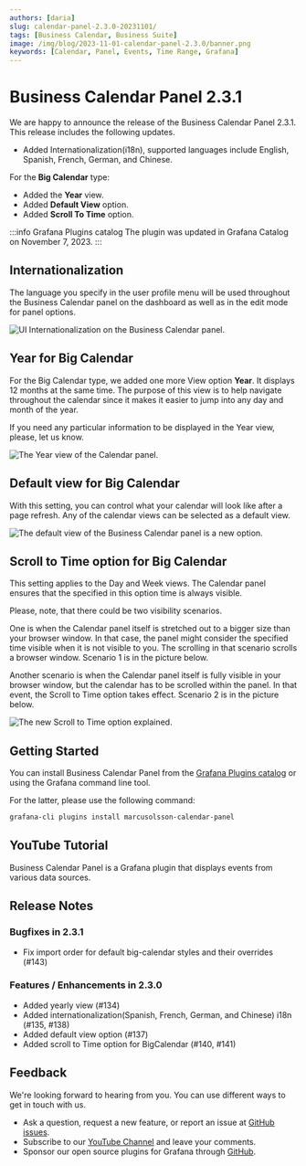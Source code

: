 ```yaml
---
authors: [daria]
slug: calendar-panel-2.3.0-20231101/
tags: [Business Calendar, Business Suite]
image: /img/blog/2023-11-01-calendar-panel-2.3.0/banner.png
keywords: [Calendar, Panel, Events, Time Range, Grafana]
---
```



# Business Calendar Panel 2.3.1

We are happy to announce the release of the Business Calendar Panel 2.3.1. This release includes the following updates.

- Added Internationalization(i18n), supported languages include English, Spanish, French, German, and Chinese.

For the **Big Calendar** type:

- Added the **Year** view.
- Added **Default View** option.
- Added **Scroll To Time** option.

:::info Grafana Plugins catalog
The plugin was updated in Grafana Catalog on November 7, 2023.
:::

## Internationalization

The language you specify in the user profile menu will be used throughout the Business Calendar panel on the dashboard as well as in the edit mode for panel options.

<Image
  title="UI Internationalization on the Business Calendar panel."
  src="/img/blog/2023-11-01-calendar-panel-2.3.0/i18n.png"
/>

## Year for Big Calendar

For the Big Calendar type, we added one more View option **Year**. It displays 12 months at the same time. The purpose of this view is to help navigate throughout the calendar since it makes it easier to jump into any day and month of the year.

If you need any particular information to be displayed in the Year view, please, let us know.

<Image
  title="The Year view of the Calendar panel."
  src="/img/blog/2023-11-01-calendar-panel-2.3.0/year.png"
/>

## Default view for Big Calendar

With this setting, you can control what your calendar will look like after a page refresh. Any of the calendar views can be selected as a default view.

<Image
  title="The default view of the Business Calendar panel is a new option."
  src="/img/blog/2023-11-01-calendar-panel-2.3.0/default.png"
/>

## Scroll to Time option for Big Calendar

This setting applies to the Day and Week views. The Calendar panel ensures that the specified in this option time is always visible.

Please, note, that there could be two visibility scenarios.

One is when the Calendar panel itself is stretched out to a bigger size than your browser window. In that case, the panel might consider the specified time visible when it is not visible to you. The scrolling in that scenario scrolls a browser window. Scenario 1 is in the picture below.

Another scenario is when the Calendar panel itself is fully visible in your browser window, but the calendar has to be scrolled within the panel. In that event, the Scroll to Time option takes effect. Scenario 2 is in the picture below.

<Image
  title="The new Scroll to Time option explained."
  src="/img/blog/2023-11-01-calendar-panel-2.3.0/scroll.png"
/>

## Getting Started

You can install Business Calendar Panel from the [Grafana Plugins catalog](https://grafana.com/grafana/plugins/marcusolsson-calendar-panel/) or using the Grafana command line tool.

For the latter, please use the following command:

```bash
grafana-cli plugins install marcusolsson-calendar-panel
```

## YouTube Tutorial

Business Calendar Panel is a Grafana plugin that displays events from various data sources.

<Youtube id="6WGmm5y4fs4" title="Configure Calendar plugin for Grafana." />

## Release Notes

### Bugfixes in 2.3.1

- Fix import order for default big-calendar styles and their overrides (#143)

### Features / Enhancements in 2.3.0

- Added yearly view (#134)
- Added internationalization(Spanish, French, German, and Chinese) i18n (#135, #138)
- Added default view option (#137)
- Added scroll to Time option for BigCalendar (#140, #141)

## Feedback

We're looking forward to hearing from you. You can use different ways to get in touch with us.

- Ask a question, request a new feature, or report an issue at [GitHub issues](https://github.com/volkovlabs/volkovlabs-calendar-panel/issues).
- Subscribe to our [YouTube Channel](https://www.youtube.com/@volkovlabs) and leave your comments.
- Sponsor our open source plugins for Grafana through [GitHub](https://github.com/sponsors/VolkovLabs).
